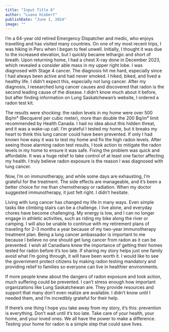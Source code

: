 ```yaml
---
title: "Input Title 6"
author: "Luana Hiebert"
publishDate: "June 1, 2024"
image: ""
---
```


I’m a 64-year old retired Emergency Dispatcher and medic, who enjoys travelling and has visited many countries. On one of my most recent trips, I was hiking in Peru when I began to feel unwell. Initially, I thought it was due to the increased elevation, but I quickly became lethargic and short of breath. Upon returning home, I had a chest X-ray done in December 2023, which revealed a consider able mass in my upper right lobe. I was diagnosed with Stage 4 cancer. The diagnosis hit me hard, especially since I had always been active and had never smoked. I hiked, biked, and lived a healthy life. I didn’t expect this, especially not lung cancer. After my diagnosis, I researched lung cancer causes and discovered that radon is the second leading cause of the disease. I didn’t know much about it before, but after finding information on Lung Saskatchewan’s website, I ordered a radon test kit.

The results were shocking: the radon levels in my home were over 500 Bq/m³ (Becquerel per cubic meter), more than double the 200 Bq/m³ limit recommended by Health Canada. I had no idea about this hidden threat, and it was a wake-up call. I’m grateful I tested my home, but it breaks my heart to think this lung cancer could have been prevented. If only I had known how easy it was to test my home and fix the high radon levels. After seeing those alarming radon test results, I took action to mitigate the radon levels in my home to ensure it was safe. Fixing the problem was quick and affordable. It was a huge relief to take control of at least one factor affecting my health. I truly believe radon exposure is the reason I was diagnosed with lung cancer.

Now, I’m on immunotherapy, and while some days are exhausting, I’m grateful for the treatment. The side effects are manageable, and it’s been a better choice for me than chemotherapy or radiation. When my doctor suggested immunotherapy, it just felt right. I didn’t hesitate.

Living with lung cancer has changed my life in many ways. Even simple tasks like climbing stairs can be a challenge. I live alone, and everyday chores have become challenging. My energy is low, and I can no longer engage in athletic activities, such as riding my bike along the river or camping. I will also be unable to continue with my retirement plans of traveling for 2–3 months a year because of my two-year immunotherapy treatment plan. Being a lung cancer ambassador is important to me because I believe no one should get lung cancer from radon as it can be prevented. I wish all Canadians knew the importance of getting their homes tested for radon before it’s too late. If sharing my story helps just one family avoid what I’m going through, it will have been worth it. I would like to see the government protect citizens by making radon testing mandatory and providing relief to families so everyone can live in healthier environments.

If more people knew about the dangers of radon exposure and took action, much suffering could be prevented. I can’t stress enough how important organizations like Lung Saskatchewan are. They provide resources and support that many don’t even realize are available. I didn’t know until I needed them, and I’m incredibly grateful for their help.

If there’s one thing I hope you take away from my story, it’s this: prevention is everything. Don’t wait until it’s too late. Take care of your health, your home, and your loved ones. We all have the power to make a difference. Testing your home for radon is a simple step that could save lives.
